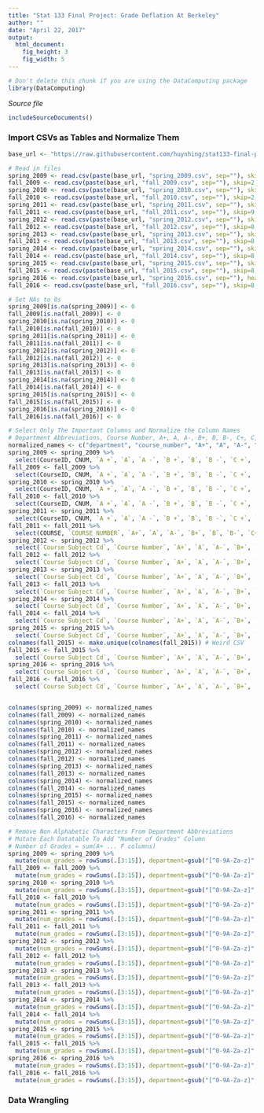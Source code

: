 ```yaml
---
title: "Stat 133 Final Project: Grade Deflation At Berkeley"
author: ""
date: "April 22, 2017"
output: 
  html_document:
    fig_height: 3
    fig_width: 5
---
```

<!-- Don't edit in between this line and the one below -->
```r
# Don't delete this chunk if you are using the DataComputing package
library(DataComputing)
```
*Source file* 
```r
includeSourceDocuments()
```
<!-- Don't edit the material above this line -->

### Import CSVs as Tables and Normalize Them
```r
base_url <- "https://raw.githubusercontent.com/huynhing/stat133-final-project/master/raw/"

# Read in files
spring_2009 <- read.csv(paste(base_url, "spring_2009.csv", sep=""), skip=2, header=TRUE, check.names=FALSE)
fall_2009 <- read.csv(paste(base_url, "fall_2009.csv", sep=""), skip=2, header=TRUE, check.names=FALSE)
spring_2010 <- read.csv(paste(base_url, "spring_2010.csv", sep=""), skip=2, header=TRUE, check.names=FALSE)
fall_2010 <- read.csv(paste(base_url, "fall_2010.csv", sep=""), skip=2, header=TRUE, check.names=FALSE)
spring_2011 <- read.csv(paste(base_url, "spring_2011.csv", sep=""), skip=2, header=TRUE, check.names=FALSE)
fall_2011 <- read.csv(paste(base_url, "fall_2011.csv", sep=""), skip=9, header=TRUE, check.names=FALSE)
spring_2012 <- read.csv(paste(base_url, "spring_2012.csv", sep=""), skip=8, header=TRUE, check.names=FALSE)
fall_2012 <- read.csv(paste(base_url, "fall_2012.csv", sep=""), skip=8, header=TRUE, check.names=FALSE)
spring_2013 <- read.csv(paste(base_url, "spring_2013.csv", sep=""), skip=8, header=TRUE, check.names=FALSE)
fall_2013 <- read.csv(paste(base_url, "fall_2013.csv", sep=""), skip=8, header=TRUE, check.names=FALSE)
spring_2014 <- read.csv(paste(base_url, "spring_2014.csv", sep=""), skip=8, header=TRUE, check.names=FALSE)
fall_2014 <- read.csv(paste(base_url, "fall_2014.csv", sep=""), skip=8, header=TRUE, check.names=FALSE)
spring_2015 <- read.csv(paste(base_url, "spring_2015.csv", sep=""), skip=8, header=TRUE, check.names=FALSE)
fall_2015 <- read.csv(paste(base_url, "fall_2015.csv", sep=""), skip=8, header=TRUE, check.names=FALSE)
spring_2016 <- read.csv(paste(base_url, "spring_2016.csv", sep=""), header=TRUE, check.names=FALSE)
fall_2016 <- read.csv(paste(base_url, "fall_2016.csv", sep=""), skip=8, header=TRUE, check.names=FALSE)

# Set NAs to 0s
spring_2009[is.na(spring_2009)] <- 0
fall_2009[is.na(fall_2009)] <- 0
spring_2010[is.na(spring_2010)] <- 0
fall_2010[is.na(fall_2010)] <- 0
spring_2011[is.na(spring_2011)] <- 0
fall_2011[is.na(fall_2011)] <- 0
spring_2012[is.na(spring_2012)] <- 0
fall_2012[is.na(fall_2012)] <- 0
spring_2013[is.na(spring_2013)] <- 0
fall_2013[is.na(fall_2013)] <- 0
spring_2014[is.na(spring_2014)] <- 0
fall_2014[is.na(fall_2014)] <- 0
spring_2015[is.na(spring_2015)] <- 0
fall_2015[is.na(fall_2015)] <- 0
spring_2016[is.na(spring_2016)] <- 0
fall_2016[is.na(fall_2016)] <- 0

# Select Only The Important Columns and Normalize the Column Names
# Department Abbreviations, Course Number, A+, A, A-, B+, B, B-, C+, C, C-, D+, D, D-, F
normalized_names <- c("department", "course_number", "A+", "A", "A-", "B+", "B", "B-", "C+", "C", "C-", "D+", "D", "D-", "F")
spring_2009 <- spring_2009 %>%
  select(CourseID, CNUM, `A +`, `A`, `A -`, `B +`, `B`, `B -`, `C +`, `C`, `C -`, `D +`, `D`, `D -`, `F`)
fall_2009 <- fall_2009 %>%
  select(CourseID, CNUM, `A +`, `A`, `A -`, `B +`, `B`, `B -`, `C +`, `C`, `C -`, `D +`, `D`, `D -`, `F`)
spring_2010 <- spring_2010 %>%
  select(CourseID, CNUM, `A +`, `A`, `A -`, `B +`, `B`, `B -`, `C +`, `C`, `C -`, `D +`, `D`, `D -`, `F`)
fall_2010 <- fall_2010 %>%
  select(CourseID, CNUM, `A +`, `A`, `A -`, `B +`, `B`, `B -`, `C +`, `C`, `C -`, `D +`, `D`, `D -`, `F`)
spring_2011 <- spring_2011 %>%
  select(CourseID, CNUM, `A +`, `A`, `A -`, `B +`, `B`, `B -`, `C +`, `C`, `C -`, `D +`, `D`, `D -`, `F`)
fall_2011 <- fall_2011 %>%
  select(COURSE, `COURSE NUMBER`, `A+`, `A`, `A-`, `B+`, `B`, `B-`, `C+`, `C`, `C-`, `D+`, `D`, `D-`, `F`)
spring_2012 <- spring_2012 %>%
  select(`Course Subject Cd`, `Course Number`, `A+`, `A`, `A-`, `B+`, `B`, `B-`, `C+`, `C`, `C-`, `D+`, `D`, `D-`, `F`)
fall_2012 <- fall_2012 %>%
  select(`Course Subject Cd`, `Course Number`, `A+`, `A`, `A-`, `B+`, `B`, `B-`, `C+`, `C`, `C-`, `D+`, `D`, `D-`, `F`)
spring_2013 <- spring_2013 %>%
  select(`Course Subject Cd`, `Course Number`, `A+`, `A`, `A-`, `B+`, `B`, `B-`, `C+`, `C`, `C-`, `D+`, `D`, `D-`, `F`)
fall_2013 <- fall_2013 %>%
  select(`Course Subject Cd`, `Course Number`, `A+`, `A`, `A-`, `B+`, `B`, `B-`, `C+`, `C`, `C-`, `D+`, `D`, `D-`, `F`)
spring_2014 <- spring_2014 %>%
  select(`Course Subject Cd`, `Course Number`, `A+`, `A`, `A-`, `B+`, `B`, `B-`, `C+`, `C`, `C-`, `D+`, `D`, `D-`, `F`)
fall_2014 <- fall_2014 %>%
  select(`Course Subject Cd`, `Course Number`, `A+`, `A`, `A-`, `B+`, `B`, `B-`, `C+`, `C`, `C-`, `D+`, `D`, `D-`, `F`)
spring_2015 <- spring_2015 %>%
  select(`Course Subject Cd`, `Course Number`, `A+`, `A`, `A-`, `B+`, `B`, `B-`, `C+`, `C`, `C-`, `D+`, `D`, `D-`, `F`)
colnames(fall_2015) <- make.unique(colnames(fall_2015)) # Weird CSV
fall_2015 <- fall_2015 %>%
  select(`Course Subject Cd`, `Course Number`, `A+`, `A`, `A-`, `B+`, `B`, `B-`, `C+`, `C`, `C-`, `D+`, `D`, `D-`, `F`)
spring_2016 <- spring_2016 %>%
  select(`Course Subject Cd`, `Course Number`, `A+`, `A`, `A-`, `B+`, `B`, `B-`, `C+`, `C`, `C-`, `D+`, `D`, `D-`, `F`)
fall_2016 <- fall_2016 %>%
  select(`Course Subject Cd`, `Course Number`, `A+`, `A`, `A-`, `B+`, `B`, `B-`, `C+`, `C`, `C-`, `D+`, `D`, `D-`, `F`)


colnames(spring_2009) <- normalized_names
colnames(fall_2009) <- normalized_names
colnames(spring_2010) <- normalized_names
colnames(fall_2010) <- normalized_names
colnames(spring_2011) <- normalized_names
colnames(fall_2011) <- normalized_names
colnames(spring_2012) <- normalized_names
colnames(fall_2012) <- normalized_names
colnames(spring_2013) <- normalized_names
colnames(fall_2013) <- normalized_names
colnames(spring_2014) <- normalized_names
colnames(fall_2014) <- normalized_names
colnames(spring_2015) <- normalized_names
colnames(fall_2015) <- normalized_names
colnames(spring_2016) <- normalized_names
colnames(fall_2016) <- normalized_names

# Remove Non Alphabetic Characters From Department Abbreviations
# Mutate Each Datatable To Add "Number of Grades" Column
# Number of Grades = sum(A+ ... F columns)
spring_2009 <- spring_2009 %>%
  mutate(num_grades = rowSums(.[3:15]), department=gsub("[^0-9A-Za-z]", "", department))
fall_2009 <- fall_2009 %>%
  mutate(num_grades = rowSums(.[3:15]), department=gsub("[^0-9A-Za-z]", "", department))
spring_2010 <- spring_2010 %>%
  mutate(num_grades = rowSums(.[3:15]), department=gsub("[^0-9A-Za-z]", "", department))
fall_2010 <- fall_2010 %>%
  mutate(num_grades = rowSums(.[3:15]), department=gsub("[^0-9A-Za-z]", "", department))
spring_2011 <- spring_2011 %>%
  mutate(num_grades = rowSums(.[3:15]), department=gsub("[^0-9A-Za-z]", "", department))
fall_2011 <- fall_2011 %>%
  mutate(num_grades = rowSums(.[3:15]), department=gsub("[^0-9A-Za-z]", "", department))
spring_2012 <- spring_2012 %>%
  mutate(num_grades = rowSums(.[3:15]), department=gsub("[^0-9A-Za-z]", "", department))
fall_2012 <- fall_2012 %>%
  mutate(num_grades = rowSums(.[3:15]), department=gsub("[^0-9A-Za-z]", "", department))
spring_2013 <- spring_2013 %>%
  mutate(num_grades = rowSums(.[3:15]), department=gsub("[^0-9A-Za-z]", "", department))
fall_2013 <- fall_2013 %>%
  mutate(num_grades = rowSums(.[3:15]), department=gsub("[^0-9A-Za-z]", "", department))
spring_2014 <- spring_2014 %>%
  mutate(num_grades = rowSums(.[3:15]), department=gsub("[^0-9A-Za-z]", "", department))
fall_2014 <- fall_2014 %>%
  mutate(num_grades = rowSums(.[3:15]), department=gsub("[^0-9A-Za-z]", "", department))
spring_2015 <- spring_2015 %>%
  mutate(num_grades = rowSums(.[3:15]), department=gsub("[^0-9A-Za-z]", "", department))
fall_2015 <- fall_2015 %>%
  mutate(num_grades = rowSums(.[3:15]), department=gsub("[^0-9A-Za-z]", "", department))
spring_2016 <- spring_2016 %>%
  mutate(num_grades = rowSums(.[3:15]), department=gsub("[^0-9A-Za-z]", "", department))
fall_2016 <- fall_2016 %>%
  mutate(num_grades = rowSums(.[3:15]), department=gsub("[^0-9A-Za-z]", "", department))
```

### Data Wrangling
```r

```
